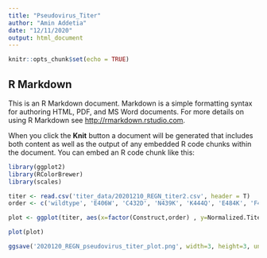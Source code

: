 ```yaml
---
title: "Pseudovirus_Titer"
author: "Amin Addetia"
date: "12/11/2020"
output: html_document
---
```


```r
knitr::opts_chunk$set(echo = TRUE)
```

## R Markdown

This is an R Markdown document. Markdown is a simple formatting syntax for authoring HTML, PDF, and MS Word documents. For more details on using R Markdown see <http://rmarkdown.rstudio.com>.

When you click the **Knit** button a document will be generated that includes both content as well as the output of any embedded R code chunks within the document. You can embed an R code chunk like this:

```r
library(ggplot2)
library(RColorBrewer)
library(scales)

titer <- read.csv('titer_data/20201210_REGN_titer2.csv', header = T)
order <- c('wildtype', 'E406W', 'C432D', 'N439K', 'K444Q', 'E484K', 'F486K', 'No entry protein')

plot <- ggplot(titer, aes(x=factor(Construct,order) , y=Normalized.Titer, color =Construct)) + geom_jitter(position = position_jitter(width = .15)) + theme_classic() + ylab('Normalized Titer') + xlab('Construct') + scale_y_log10(breaks = trans_breaks("log10", function(x) 10^x), labels = trans_format("log10", math_format(10^.x))) + scale_color_brewer(palette='Dark2') + theme(legend.position = "none") + theme(axis.text.x = element_text(angle = 90, vjust = 0.5, hjust=1)) + theme(axis.title=element_text(size=8), axis.text = element_text(size=6))

plot(plot)

ggsave('2020120_REGN_pseudovirus_titer_plot.png', width=3, height=3, units = c("in"))
```